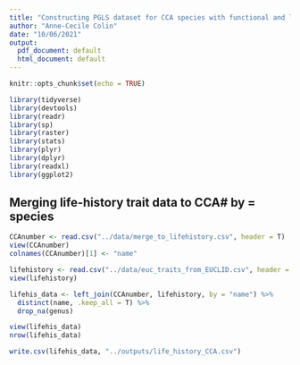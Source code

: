 ```yaml
---
title: "Constructing PGLS dataset for CCA species with functional and life-history trait data"
author: "Anne-Cecile Colin"
date: "10/06/2021"
output:
  pdf_document: default
  html_document: default
---
```


```r
knitr::opts_chunk$set(echo = TRUE)

library(tidyverse)
library(devtools)
library(readr)
library(sp)
library(raster)
library(stats)
library(plyr)
library(dplyr)
library(readxl)
library(ggplot2)
```

## Merging life-history trait data to CCA# by = species

``` r
CCAnumber <- read.csv("../data/merge_to_lifehistory.csv", header = T)
view(CCAnumber)
colnames(CCAnumber)[1] <- "name"

lifehistory <- read.csv("../data/euc_traits_from_EUCLID.csv", header = T)
view(lifehistory)

lifehis_data <- left_join(CCAnumber, lifehistory, by = "name") %>%
  distinct(name, .keep_all = T) %>%
  drop_na(genus)

view(lifehis_data)  
nrow(lifehis_data)

write.csv(lifehis_data, "../outputs/life_history_CCA.csv")
```